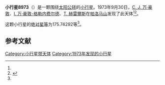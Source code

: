 {{Infobox planet
| bgcolour = #FFFFC0
| name = 8973 Pratincola
| symbol = 
| image = 
| caption = 
| discovery = yes
| discovery_ref = 
| discoverer = [[科内利斯·約翰內斯·萬·豪敦|C. J. 万·豪敦]]、[[英格麗·萬·豪敦-格勒內費爾德|I. 万·豪敦-格勒内费尔德]]、[[湯姆·格雷爾斯|T. 赫雷爾斯]]
| discovery_site = [[帕洛马山天文台|帕洛马山]] 
| discovered = 1973年9月30日
| designations = yes
| mp_name = 
| named_after = 
| alt_names = 3297 T-2/ 1977 UF5
| mp_category = [[主带小行星|主带小行星]]
| orbit_ref = <ref name="a">[http://ssd.jpl.nasa.gov/sbdb.cgi?sstr=8973 8973 Pratincola] {{Wayback|url=http://ssd.jpl.nasa.gov/sbdb.cgi?sstr=8973 |date=20140901232937 }}，小行星數據庫瀏覽器（JPL Small-Body Database Browser）－[[美国国家航空航天局|美国国家航空航天局]]喷气推进实验室</ref>
| epoch = 2456400.5 (2013年4月18日更新)
| aphelion = {{convert|2.7785879|AU|km|3|abbr=on|lk=out}}
| perihelion = {{convert|2.0090481|AU|km|3|abbr=on}}
| semimajor = {{convert|2.3938180|AU|km|3|abbr=on}}
| eccentricity = 0.1607348
| period = 1352.804753 [[日|日]]<br />3.7[[儒略年|儒略年]]
| avg_speed = 
| inclination = 4.42813
| asc_node = 40.35571
| mean_anomaly = 
| arg_peri = 175.74292
| satellites = 
| physical_characteristics = yes
| dimensions = 
| mass = 
| density = 
| surface_grav = 
| escape_velocity = 
| sidereal_day = 
| axial_tilt = 
| pole_ecliptic_lat = 
| pole_ecliptic_lon = 
| albedo = 
| temperatures= 
| temp_name1 = 
| mean_temp_1 = 
| max_temp_1 = 
| temp_name2 = 
| max_temp_2 = 
| spectral_type = 
| abs_magnitude = 175.74292
}}

'''小行星8973'''（{{lang-en|8973 Pratincola}}）是一颗围绕[[太阳|太阳]][[公转|公转]]的[[小行星|小行星]]。1973年9月30日，[[科内利斯·約翰內斯·萬·豪敦|C. J. 万·豪敦]]、[[英格麗·萬·豪敦-格勒內費爾德|I. 万·豪敦-格勒内费尔德]]、[[湯姆·格雷爾斯|T. 赫雷爾斯]]在[[帕洛马山天文台|帕洛马山]]发现了此天体<ref name="a" /><ref>{{cite news|title=小行星列表|url=http://cfa-www.harvard.edu/iau/lists/NumberedMPs.txt|accessdate=2013-07-08|newspaper=哈佛大学|archive-date=2008-05-17|archive-url=https://web.archive.org/web/20080517010638/http://cfa-www.harvard.edu/iau/lists/NumberedMPs.txt|dead-url=no}}</ref>。

这颗小行星的[[绝对星等|绝对星等]]为175.74292等<ref name="a" />。

==参考文献==
{{reflist}}
{{Minor Planet Number|[[小行星8972|小行星8972]]|[[小行星8974|小行星8974]]}}

{{小天体}}

[[Category:小行星带天体|Category:小行星带天体]]
[[Category:1973年发现的小行星|Category:1973年发现的小行星]]

{{asteroid-stub}}